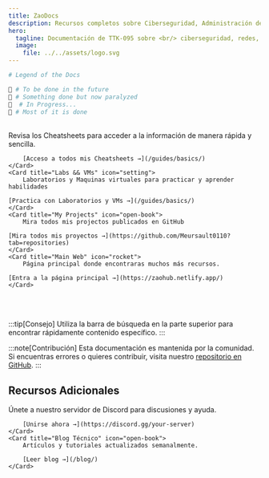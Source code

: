 ```yaml
---
title: ZaoDocs
description: Recursos completos sobre Ciberseguridad, Administración de Sistemas y Redes
hero:
  tagline: Documentación de TTK-095 sobre <br/> ciberseguridad, redes, sistemas, etc.
  image:
    file: ../../assets/logo.svg
---
```



```bash
# Legend of the Docs

🧨 # To be done in the future
🛑 # Something done but now paralyzed
🔰  # In Progress...
🎇 # Most of it is done 
```
<br/>

<CardGrid stagger>
	<Card title="Cheatsheets" icon="document">
	Revisa los Cheatsheets para acceder a la información de manera rápida y sencilla.

		[Acceso a todos mis Cheatsheets →](/guides/basics/)
	</Card>
	<Card title="Labs && VMs" icon="setting">
		Laboratorios y Maquinas virtuales para practicar y aprender habilidades

    [Practica con Laboratorios y VMs →](/guides/basics/)
	</Card>
	<Card title="My Projects" icon="open-book">
		Mira todos mis projectos publicados en GitHub

    [Mira todos mis proyectos →](https://github.com/Meursault0110?tab=repositories)
	</Card>
	<Card title="Main Web" icon="rocket">
		Página principal donde encontraras muchos más recursos.

    [Entra a la página principal →](https://zaohub.netlify.app/)
	</Card>
</CardGrid>
<br/>
<br/>

:::tip[Consejo]
Utiliza la barra de búsqueda en la parte superior para encontrar rápidamente contenido específico.
:::

:::note[Contribución]
Esta documentación es mantenida por la comunidad. Si encuentras errores o quieres contribuir, visita nuestro [repositorio en GitHub](https://github.com/Meursault0110/ZaoHub-Docs).
:::

## Recursos Adicionales

<CardGrid>
	<Card title="Comunidad" icon="discord">
		Únete a nuestro servidor de Discord para discusiones y ayuda.
        
        [Unirse ahora →](https://discord.gg/your-server)
	</Card>
	<Card title="Blog Técnico" icon="open-book">
		Artículos y tutoriales actualizados semanalmente.
        
        [Leer blog →](/blog/)
	</Card>
</CardGrid>